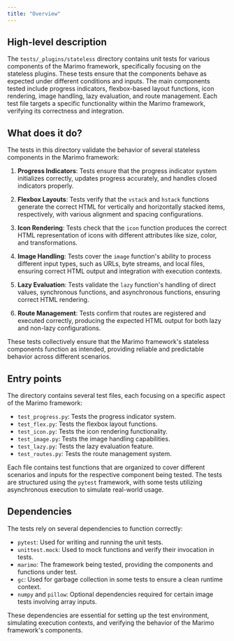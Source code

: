 ```yaml
---
title: "Overview"
---
```


## High-level description

The `tests/_plugins/stateless` directory contains unit tests for various components of the Marimo framework, specifically focusing on the stateless plugins. These tests ensure that the components behave as expected under different conditions and inputs. The main components tested include progress indicators, flexbox-based layout functions, icon rendering, image handling, lazy evaluation, and route management. Each test file targets a specific functionality within the Marimo framework, verifying its correctness and integration.

## What does it do?

The tests in this directory validate the behavior of several stateless components in the Marimo framework:

1. **Progress Indicators**: Tests ensure that the progress indicator system initializes correctly, updates progress accurately, and handles closed indicators properly.

2. **Flexbox Layouts**: Tests verify that the `vstack` and `hstack` functions generate the correct HTML for vertically and horizontally stacked items, respectively, with various alignment and spacing configurations.

3. **Icon Rendering**: Tests check that the `icon` function produces the correct HTML representation of icons with different attributes like size, color, and transformations.

4. **Image Handling**: Tests cover the `image` function's ability to process different input types, such as URLs, byte streams, and local files, ensuring correct HTML output and integration with execution contexts.

5. **Lazy Evaluation**: Tests validate the `lazy` function's handling of direct values, synchronous functions, and asynchronous functions, ensuring correct HTML rendering.

6. **Route Management**: Tests confirm that routes are registered and executed correctly, producing the expected HTML output for both lazy and non-lazy configurations.

These tests collectively ensure that the Marimo framework's stateless components function as intended, providing reliable and predictable behavior across different scenarios.

## Entry points

The directory contains several test files, each focusing on a specific aspect of the Marimo framework:

- `test_progress.py`: Tests the progress indicator system.
- `test_flex.py`: Tests the flexbox layout functions.
- `test_icon.py`: Tests the icon rendering functionality.
- `test_image.py`: Tests the image handling capabilities.
- `test_lazy.py`: Tests the lazy evaluation feature.
- `test_routes.py`: Tests the route management system.

Each file contains test functions that are organized to cover different scenarios and inputs for the respective component being tested. The tests are structured using the `pytest` framework, with some tests utilizing asynchronous execution to simulate real-world usage.

## Dependencies

The tests rely on several dependencies to function correctly:

- `pytest`: Used for writing and running the unit tests.
- `unittest.mock`: Used to mock functions and verify their invocation in tests.
- `marimo`: The framework being tested, providing the components and functions under test.
- `gc`: Used for garbage collection in some tests to ensure a clean runtime context.
- `numpy` and `pillow`: Optional dependencies required for certain image tests involving array inputs.

These dependencies are essential for setting up the test environment, simulating execution contexts, and verifying the behavior of the Marimo framework's components.